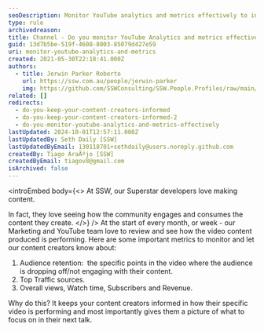 ```yaml
---
seoDescription: Monitor YouTube analytics and metrics effectively to inform content creators about audience engagement, top traffic sources, and overall performance.
type: rule
archivedreason:
title: Channel - Do you monitor YouTube Analytics and metrics effectively?
guid: 13d7b5be-519f-4608-8003-85079d427e59
uri: monitor-youtube-analytics-and-metrics
created: 2021-05-30T22:18:41.000Z
authors:
  - title: Jerwin Parker Roberto
    url: https://ssw.com.au/people/jerwin-parker
    img: https://github.com/SSWConsulting/SSW.People.Profiles/raw/main/Jerwin-Parker/Images/Jerwin-Parker-Profile.jpg
related: []
redirects:
  - do-you-keep-your-content-creators-informed
  - do-you-keep-your-content-creators-informed-2
  - do-you-monitor-youtube-analytics-and-metrics-effectively
lastUpdated: 2024-10-01T12:57:11.000Z
lastUpdatedBy: Seth Daily [SSW]
lastUpdatedByEmail: 130118701+sethdaily@users.noreply.github.com
createdBy: Tiago AraÃºjo [SSW]
createdByEmail: tiagov8@gmail.com
isArchived: false
---
```


<introEmbed
  body={<>
At SSW, our Superstar developers love making content.

In fact, they love seeing how the community engages and consumes the content they create.
  </>}
/>
At the start of every month, or week - our Marketing and YouTube team love to review and see how the video content produced is performing. Here are some important metrics to monitor and let our content creators know about:

1. Audience retention:  the specific points in the video where the audience is dropping off/not engaging with their content.
2. Top Traffic sources.
3. Overall views, Watch time, Subscribers and Revenue.

Why do this? It keeps your content creators informed in how their specific video is performing and most importantly gives them a picture of what to focus on in their next talk.
